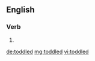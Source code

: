 ==English==

===Verb===
{{head|en}}

# {{en-past of|toddle}}

[[de:toddled]]
[[mg:toddled]]
[[vi:toddled]]